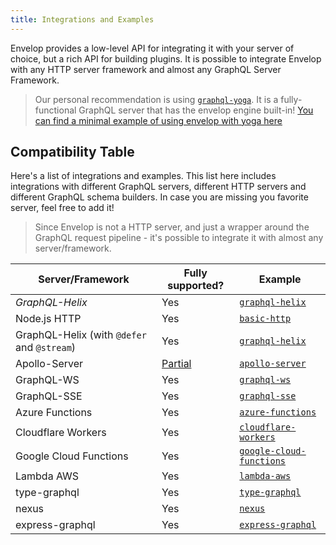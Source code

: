 ```yaml
---
title: Integrations and Examples
---
```


Envelop provides a low-level API for integrating it with your server of choice, but a rich API for building plugins. It is possible to integrate Envelop with any HTTP server framework and almost any GraphQL Server Framework.

> Our personal recommendation is using [`graphql-yoga`](https://graphql-yoga.com/). It is a fully-functional GraphQL server that has the envelop engine built-in! [You can find a minimal example of using envelop with yoga here](https://www.graphql-yoga.com/docs/features/envelop-plugins)

## Compatibility Table

Here's a list of integrations and examples. This list here includes integrations with different GraphQL servers, different HTTP servers and different GraphQL schema builders. In case you are missing you favorite server, feel free to add it!

> Since Envelop is not a HTTP server, and just a wrapper around the GraphQL request pipeline - it's possible to integrate it with almost any server/framework.

| Server/Framework                            | Fully supported?                                                           | Example                                                                                                 |
| ------------------------------------------- | -------------------------------------------------------------------------- | ------------------------------------------------------------------------------------------------------- |
| _GraphQL-Helix_                             | Yes                                                                        | [`graphql-helix`](https://github.com/n1ru4l/envelop/tree/main/examples/graphql-helix)                   |
| Node.js HTTP                                | Yes                                                                        | [`basic-http`](https://github.com/n1ru4l/envelop/tree/main/examples/simple-http)                        |
| GraphQL-Helix (with `@defer` and `@stream`) | Yes                                                                        | [`graphql-helix`](https://github.com/n1ru4l/envelop/tree/main/examples/graphql-helix-defer-stream)      |
| Apollo-Server                               | [Partial](https://github.com/apollographql/apollo-server/discussions/5541) | [`apollo-server`](https://github.com/n1ru4l/envelop/tree/main/examples/apollo-server)                   |
| GraphQL-WS                                  | Yes                                                                        | [`graphql-ws`](https://github.com/n1ru4l/envelop/tree/main/examples/graphql-ws)                         |
| GraphQL-SSE                                 | Yes                                                                        | [`graphql-sse`](https://github.com/n1ru4l/envelop/tree/main/examples/graphql-sse)                       |
| Azure Functions                             | Yes                                                                        | [`azure-functions`](https://github.com/n1ru4l/envelop/tree/main/examples/azure-functions)               |
| Cloudflare Workers                          | Yes                                                                        | [`cloudflare-workers`](https://github.com/n1ru4l/envelop/tree/main/examples/cloudflare-workers)         |
| Google Cloud Functions                      | Yes                                                                        | [`google-cloud-functions`](https://github.com/n1ru4l/envelop/tree/main/examples/google-cloud-functions) |
| Lambda AWS                                  | Yes                                                                        | [`lambda-aws`](https://github.com/n1ru4l/envelop/tree/main/examples/lambda-aws)                         |
| type-graphql                                | Yes                                                                        | [`type-graphql`](https://github.com/n1ru4l/envelop/tree/main/examples/typegraphql)                      |
| nexus                                       | Yes                                                                        | [`nexus`](https://github.com/n1ru4l/envelop/tree/main/examples/nexus)                                   |
| express-graphql                             | Yes                                                                        | [`express-graphql`](https://github.com/n1ru4l/envelop/tree/main/examples/express-graphql)               |
